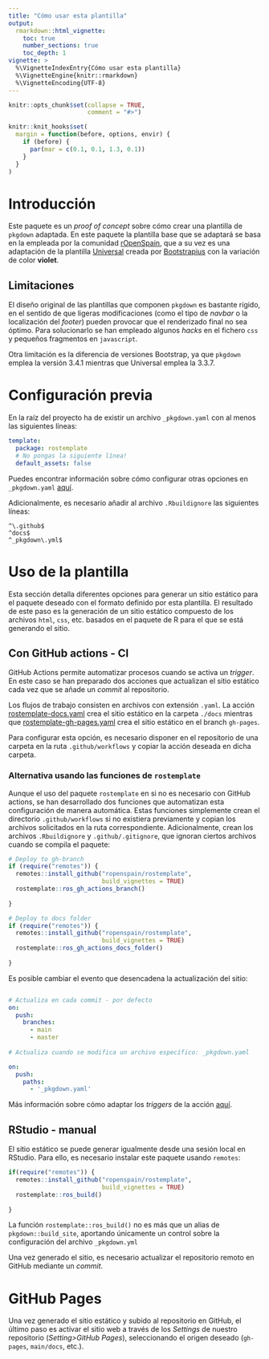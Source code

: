 ---
title: "Cómo usar esta plantilla"
output: 
  rmarkdown::html_vignette:
    toc: true
    number_sections: true 
    toc_depth: 1
vignette: >
  %\VignetteIndexEntry{Cómo usar esta plantilla}
  %\VignetteEngine{knitr::rmarkdown}
  %\VignetteEncoding{UTF-8}
---

```{r, include = FALSE}
knitr::opts_chunk$set(collapse = TRUE,
                      comment = "#>")

knitr::knit_hooks$set(
  margin = function(before, options, envir) {
    if (before) {
      par(mar = c(0.1, 0.1, 1.3, 0.1))
    }
  }
)


```


# Introducción 

Este paquete es un *proof of concept* sobre cómo crear una plantilla de 
`pkgdown` adaptada. En este paquete la plantilla base que se adaptará se basa 
en la empleada por la comunidad [rOpenSpain](https://ropenspain.es/), que a su 
vez es una adaptación de la plantilla [Universal](https://bootstrapious.com/p/universal-business-e-commerce-template) 
creada por [Bootstrapius](https://bootstrapious.com/p/universal-business-e-commerce-template) con la variación de color **violet**.

## Limitaciones

El diseño original de las plantillas que componen `pkgdown` es bastante rígido, 
en el sentido de que ligeras modificaciones (como el tipo de *navbar* o la 
localización del *footer*) pueden provocar que el renderizado final no sea 
óptimo. Para solucionarlo se han empleado algunos *hacks* en el fichero `css` 
y pequeños fragmentos en `javascript`.

Otra limitación es la diferencia de versiones Bootstrap, ya que `pkgdown` 
emplea la versión 3.4.1 mientras que Universal emplea la 3.3.7.
  

# Configuración previa

En la raíz del proyecto ha de existir un archivo `_pkgdown.yaml` con al menos 
las siguientes líneas:

``` yaml
template:
  package: rostemplate
  # No pongas la siguiente línea!
  default_assets: false

```

Puedes encontrar información sobre cómo configurar otras opciones en 
`_pkgdown.yaml` [aquí](https://pkgdown.r-lib.org/articles/pkgdown.html).

Adicionalmente, es necesario añadir al archivo `.Rbuildignore` las siguientes líneas:

```
^\.github$
^docs$
^_pkgdown\.yml$

```

# Uso de la plantilla

Esta sección detalla diferentes opciones para generar un sitio estático para el 
paquete deseado con el formato definido por esta plantilla. El resultado de 
este paso es la generación de un sitio estático compuesto de los archivos 
`html`, `css`, etc. basados en el paquete de R para el que se está generando 
el sitio.


## Con GitHub actions - CI

GitHub Actions permite automatizar procesos cuando se activa un *trigger*. 
En este caso se han preparado dos acciones que actualizan el sitio estático 
cada vez que se añade un *commit* al repositorio. 

Los flujos de trabajo consisten en archivos con extensión `.yaml`. La acción [rostemplate-docs.yaml](https://github.com/ropenspain/rostemplate/blob/main/inst/yaml/rostemplate-docs.yaml) crea el sitio estático en la carpeta `./docs` mientras que [rostemplate-gh-pages.yaml](https://github.com/ropenspain/rostemplate/blob/main/inst/yaml/rostemplate-gh-pages.yaml) crea el sitio estático en el branch `gh-pages`.

Para configurar esta opción, es necesario disponer en el repositorio de una carpeta en la ruta `.github/workflows` y copiar la acción deseada en dicha carpeta.

### Alternativa usando las funciones de `rostemplate`

Aunque el uso del paquete `rostemplate` en si no es necesario con 
GitHub actions, se han desarrollado dos funciones que automatizan 
esta configuración de manera automática. Estas funciones simplemente crean el 
directorio `.github/workflows` si no existiera previamente y copian 
los archivos solicitados en la ruta correspondiente. Adicionalmente, crean los
archivos `.Rbuildignore` y `.github/.gitignore`, que ignoran ciertos archivos
cuando se compila el paquete:

```{r eval=FALSE}
# Deploy to gh-branch
if (require("remotes")) {
  remotes::install_github("ropenspain/rostemplate",
                          build_vignettes = TRUE)
  rostemplate::ros_gh_actions_branch()
  
}

# Deploy to docs folder
if (require("remotes")) {
  remotes::install_github("ropenspain/rostemplate",
                          build_vignettes = TRUE)
  rostemplate::ros_gh_actions_docs_folder()
  
}
```


Es posible cambiar el evento que desencadena la actualización del sitio:

```yaml 

# Actualiza en cada commit - por defecto
on:
  push:
    branches:
      - main
      - master
      
# Actualiza cuando se modifica un archivo específico: _pkgdown.yaml

on:
  push:
    paths:
      - '_pkgdown.yaml'

```

Más información sobre cómo adaptar los *triggers* de la acción [aquí](https://docs.github.com/es/free-pro-team@latest/actions/reference/events-that-trigger-workflows).

## RStudio - manual

El sitio estático se puede generar igualmente desde una sesión local en 
RStudio. Para ello, es necesario instalar este paquete usando `remotes`:


```{r eval=FALSE}
if(require("remotes")) {
  remotes::install_github("ropenspain/rostemplate",
                          build_vignettes = TRUE)
  rostemplate::ros_build()
  
}
```

La función `rostemplate::ros_build()` no es más que un alias de 
`pkgdown::build_site`, aportando únicamente un control sobre la configuración
del archivo `_pkgdown.yml` 

Una vez generado el sitio, es necesario actualizar el repositorio remoto en 
GitHub mediante un *commit*.

# GitHub Pages

Una vez generado el sitio estático y subido al repositorio en GitHub, 
el último paso es activar el sitio web a través de los *Settings* de 
nuestro repositorio (*Setting>GitHub Pages*), seleccionando el origen deseado 
(`gh-pages`, `main/docs`, etc.).


